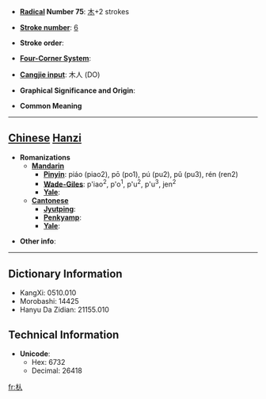 * '''[[Wiktionary:Chinese radical index| Radical]] Number 75''': [[Wiktionary:Chinese radical index 木|木]]+2 strokes

* '''[[Wiktionary:Chinese total strokes index|Stroke number]]''': [[Wiktionary:Chinese total strokes index 6|6]]

* '''Stroke order''': 

* '''[[Wiktionary:Chinese four corner index|Four-Corner System]]''': 

* '''[[Wiktionary:Chinese Cangjie index|Cangjie input]]''': 木人 (DO)

* '''Graphical Significance and Origin''': 

* '''Common Meaning'''

----

== [[Chinese]] [[Hanzi]] ==

* '''Romanizations'''
** '''[[Mandarin]]'''
*** '''[[Pinyin]]''': piáo (piao2), pō (po1), pú (pu2), pǔ (pu3), rén (ren2)
*** '''[[Wade-Giles]]''': p'iao<sup>2</sup>, p'o<sup>1</sup>, p'u<sup>2</sup>, p'u<sup>3</sup>, jen<sup>2</sup>
*** '''[[Yale]]''': 
** '''[[Cantonese]]'''
*** '''[[Jyutping]]''':
*** '''[[Penkyamp]]''': 
*** '''[[Yale]]''': 

* '''Other info''': 

----

== Dictionary Information ==

* KangXi: 0510.010
* Morobashi: 14425
* Hanyu Da Zidian: 21155.010

== Technical Information ==

* '''Unicode''':
** Hex: 6732
** Decimal: 26418

[[fr:朲]]